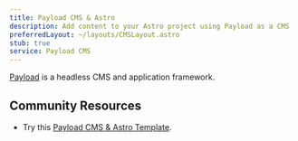 ```yaml
---
title: Payload CMS & Astro
description: Add content to your Astro project using Payload as a CMS
preferredLayout: ~/layouts/CMSLayout.astro
stub: true
service: Payload CMS
---
```


[Payload](https://payloadcms.com/) is a headless CMS and application framework.

## Community Resources 

- Try this [Payload CMS & Astro Template](https://github.com/Lambdo-Labs/payloadcms-astro-template).

